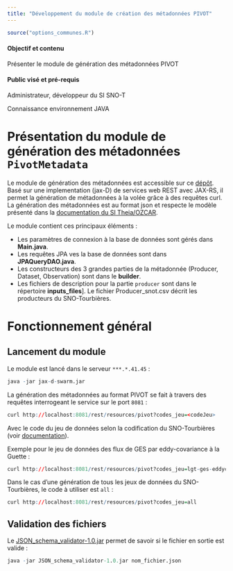 ```yaml
---
title: "Développement du module de création des métadonnées PIVOT"
---
```


```r
source("options_communes.R")
```

<div class="alert alert-success" role="alert">
  <h4 class="alert-heading">**Objectif et contenu**</h4>
  <p>Présenter le module de génération des métadonnées PIVOT</p>
</div>

<div class="alert alert-info" role="alert">
  <h4 class="alert-heading">**Public visé et pré-requis**</h4>
  <p>Administrateur, développeur du SI SNO-T</p>
  <p>Connaissance environnement JAVA</p>
</div>

# Présentation du module de génération des métadonnées `PivotMetadata`

Le module de génération des métadonnées est accessible sur ce [dépôt](https://git.renater.fr/anonscm/git/si-snot/PivotMetadata_snot.git). Basé sur une implementation (jax-D) de services web REST avec JAX-RS, il permet la génération de métadonnées à la volée grâce à des requêtes curl.
La génération des métadonnées est au format json et respecte le modèle présenté dans la [documentation du SI Theia/OZCAR](https://theia-ozcar.gricad-pages.univ-grenoble-alpes.fr/doc-producer/producer-documentation.html).

Le module contient ces principaux éléments : 

- Les paramètres de connexion à la base de données sont gérés dans **Main.java**.
- Les requêtes JPA ves la base de données sont dans **JPAQueryDAO.java**.
- Les constructeurs des 3 grandes parties de la métadonnée (Producer, Dataset, Observation) sont dans le **builder**.
- Les fichiers de description pour la partie `producer` sont dans le répertoire **inputs_files**]. Le fichier Producer_snot.csv décrit les producteurs du SNO-Tourbières.

# Fonctionnement général

## Lancement du module 
Le module est lancé dans le serveur `***.*.41.45` :

```r
java -jar jax-d-swarm.jar
```

La génération des métadonnées au format PIVOT se fait à travers des requêtes interrogeant le service sur le port `8081` :

```r
curl http://localhost:8081/rest/resources/pivot?codes_jeu=<codeJeu>
```

Avec <codeJeu> le code du jeu de données selon la codification du SNO-Tourbières (voir [documentation](https://sourcesup.renater.fr/www/si-snot/4_JeuxDonneesDOI.html)).

Exemple pour le jeu de données des flux de GES par eddy-covariance à la Guette : 

```r
curl http://localhost:8081/rest/resources/pivot?codes_jeu=lgt-ges-eddycovariance
```

Dans le cas d'une génération de tous les jeux de données du SNO-Tourbières, le code à utiliser est `all` : 

```r
curl http://localhost:8081/rest/resources/pivot?codes_jeu=all
```

## Validation des fichiers

Le [JSON_schema_validator-1.0.jar](https://forge-osuc.cnrs-orleans.fr/projects/sie-sno-tourbiere/repository/revisions/master/raw/Developpement/Scripts/JSON_schema_validator-1.0.jar) permet de savoir si le fichier en sortie est valide :

```r
java -jar JSON_schema_validator-1.0.jar nom_fichier.json
```